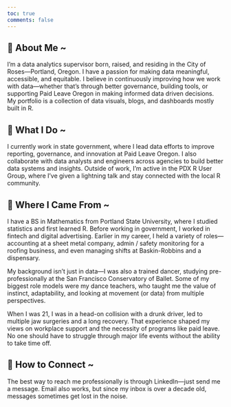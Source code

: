 ```yaml
---
toc: true
comments: false
---
```


## 💚 About Me \~

I’m a data analytics supervisor born, raised, and residing in the City of Roses—Portland, Oregon. I have a passion for making data meaningful, accessible, and equitable. I believe in continuously improving how we work with data—whether that’s through better governance, building tools, or supporting Paid Leave Oregon in making informed data driven decisions. My portfolio is a collection of data visuals, blogs, and dashboards mostly built in R.

## 💚 What I Do \~

I currently work in state government, where I lead data efforts to improve reporting, governance, and innovation at Paid Leave Oregon. I also collaborate with data analysts and engineers across agencies to build better data systems and insights. Outside of work, I’m active in the PDX R User Group, where I’ve given a lightning talk and stay connected with the local R community.

## 💚 Where I Came From \~

I have a BS in Mathematics from Portland State University, where I studied statistics and first learned R. Before working in government, I worked in fintech and digital advertising. Earlier in my career, I held a variety of roles—accounting at a sheet metal company, admin / safety monitoring for a roofing business, and even managing shifts at Baskin-Robbins and a dispensary.

My background isn’t just in data—I was also a trained dancer, studying pre-professionally at the San Francisco Conservatory of Ballet. Some of my biggest role models were my dance teachers, who taught me the value of instinct, adaptability, and looking at movement (or data) from multiple perspectives.

When I was 21, I was in a head-on collision with a drunk driver, led to multiple jaw surgeries and a long recovery. That experience shaped my views on workplace support and the necessity of programs like paid leave. No one should have to struggle through major life events without the ability to take time off.

## 💚 How to Connect \~

The best way to reach me professionally is through LinkedIn—just send me a message. Email also works, but since my inbox is over a decade old, messages sometimes get lost in the noise.
